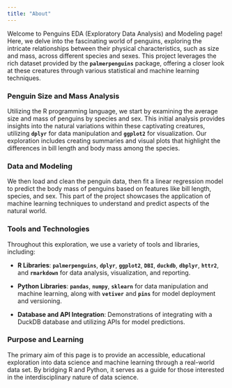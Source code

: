 ```yaml
---
title: "About"
---
```


Welcome to Penguins EDA (Exploratory Data Analysis) and Modeling page! Here, we delve into the fascinating world of penguins, exploring the intricate relationships between their physical characteristics, such as size and mass, across different species and sexes. This project leverages the rich dataset provided by the **`palmerpenguins`** package, offering a closer look at these creatures through various statistical and machine learning techniques.

### **Penguin Size and Mass Analysis**

Utilizing the R programming language, we start by examining the average size and mass of penguins by species and sex. This initial analysis provides insights into the natural variations within these captivating creatures, utilizing **`dplyr`** for data manipulation and **`ggplot2`** for visualization. Our exploration includes creating summaries and visual plots that highlight the differences in bill length and body mass among the species.

### **Data and Modeling**

We then load and clean the penguin data, then fit a linear regression model to predict the body mass of penguins based on features like bill length, species, and sex. This part of the project showcases the application of machine learning techniques to understand and predict aspects of the natural world.

### **Tools and Technologies**

Throughout this exploration, we use a variety of tools and libraries, including:

-   **R Libraries**: **`palmerpenguins`**, **`dplyr`**, **`ggplot2`**, **`DBI`**, **`duckdb`**, **`dbplyr`**, **`httr2`**, and **`rmarkdown`** for data analysis, visualization, and reporting.

-   **Python Libraries**: **`pandas`**, **`numpy`**, **`sklearn`** for data manipulation and machine learning, along with **`vetiver`** and **`pins`** for model deployment and versioning.

-   **Database and API Integration**: Demonstrations of integrating with a DuckDB database and utilizing APIs for model predictions.

### **Purpose and Learning**

The primary aim of this page is to provide an accessible, educational exploration into data science and machine learning through a real-world data set. By bridging R and Python, it serves as a guide for those interested in the interdisciplinary nature of data science.
